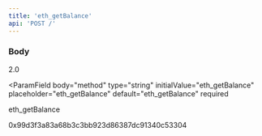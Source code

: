 ```yaml
---
title: 'eth_getBalance'
api: 'POST /'
---
```


### Body

<ParamField body="jsonrpc" type="string" initialValue="2.0" placeholder="2.0" required>
  2.0
</ParamField>

<ParamField
  body="method"
  type="string"
  initialValue="eth_getBalance"
  placeholder="eth_getBalance"
  default="eth_getBalance"
  required
>
  eth_getBalance
</ParamField>

<ParamField body="params" type="array">
  <ParamField
    body="method"
    type="string"
    initialValue="eth_getBalance"
    placeholder="eth_getBalance"
    default="eth_getBalance"
    required
  >
    0x99d3f3a83a68b3c3bb923d86387dc91340c53304

</ParamField>
</ParamField>
